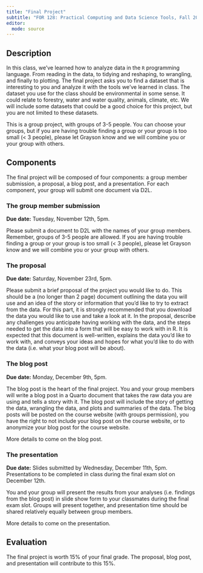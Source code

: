```yaml
---
title: "Final Project"
subtitle: "FOR 128: Practical Computing and Data Science Tools, Fall 2024"
editor: 
  mode: source
---
```


## Description

In this class, we've learned how to analyze data in the `R` programming language. From reading in the data, to tidying and reshaping, to wrangling, and finally to plotting. The final project asks you to find a dataset that is interesting to you and analyze it with the tools we've learned in class. The dataset you use for the class should be environmental in some sense. It could relate to forestry, water and water quality, animals, climate, etc. We will include some datasets that could be a good choice for this project, but you are not limited to these datasets. 

This is a group project, with groups of 3-5 people. You can choose your groups, but if you are having trouble finding a group or your group is too small (< 3 people), please let Grayson know and we will combine you or your group with others. 

## Components

The final project will be composed of four components: a group member submission, a proposal, a blog post, and a presentation. For each component, your group will submit one document via D2L.

### The group member submission

**Due date:** Tuesday, November 12th, 5pm.

Please submit a document to D2L with the names of your group members. Remember, groups of 3-5 people are allowed. If you are having trouble finding a group or your group is too small (< 3 people), please let Grayson know and we will combine you or your group with others. 

### The proposal

**Due date:** Saturday, November 23rd, 5pm. 

Please submit a brief proposal of the project you would like to do. This should be a (no longer than 2 page) document outlining the data you will use and an idea of the story or information that you'd like to try to extract from the data. For this part, it is strongly recommended that you download the data you would like to use and take a look at it. In the proposal, describe any challenges you anticipate having working with the data, and the steps needed to get the data into a form that will be easy to work with in R. It is expected that this document is well-written, explains the data you'd like to work with, and conveys your ideas and hopes for what you'd like to do with the data (i.e. what your blog post will be about). 

### The blog post

**Due date:** Monday, December 9th, 5pm. 

The blog post is the heart of the final project. You and your group members will write a blog post in a Quarto document that takes the raw data you are using and tells a story with it. The blog post will include the story of getting the data, wrangling the data, and plots and summaries of the data. The blog posts will be posted on the course website (with groups permission), you have the right to not include your blog post on the course website, or to anonymize your blog post for the course website. 

More details to come on the blog post. 

### The presentation

**Due date:** Slides submitted by Wednesday, December 11th, 5pm. Presentations to be completed in class during the final exam slot on December 12th. 

You and your group will present the results from your analyses (i.e. findings from the blog post) in slide show form to your classmates during the final exam slot. Groups will present together, and presentation time should be shared relatively equally between group members. 

More details to come on the presentation. 

<!-- ## Potential Datasets -->

<!-- While you can come up with your own dataset for the final project, we have provided some datasets that might be nice to explore. This list will continue to be updated.  -->

<!-- -   [Penobscot Experimental Forest](https://www.fs.usda.gov/rds/efrdata/efr/3) -->
<!-- -   [HJ Andrews Experimental Forest](https://andrewsforest.oregonstate.edu/data) -->


## Evaluation

The final project is worth 15% of your final grade. The proposal, blog post, and presentation will contribute to this 15%. 
